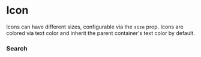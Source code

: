 
# Icon

Icons can have different sizes, configurable via the `size` prop. Icons are colored via text color and inherit the parent container's text color by default.

<Canvas>
    <Story id="components-icon--color" />
</Canvas>

<ArgsTable story={PRIMARY_STORY} />

### Search

<Canvas>
    <Story id="proton-ui-icons--primary-icons" />
</Canvas>
